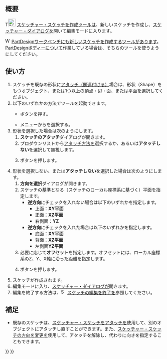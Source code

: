 <languages/>

{{Docnav/ja
|
|[[Sketcher_EditSketch/ja|スケッチを編集]]
|[[Sketcher_Workbench/ja|スケッチッチャーワークベンチ]]
|IconL=
|IconR=Sketcher_EditSketch.svg
|IconC=Workbench_Sketcher.svg
}}

{{GuiCommand/ja
|Name=Sketcher NewSketch
|Name/ja=スケッチャー・スケッチを作成
|MenuLocation=スケッチ → スケッチを作成
|Workbenches=[[Sketcher_Workbench/ja|スケッチッチャー]]
|SeeAlso=[[PartDesign_NewSketch/ja|パートデザイン・スケッチを作成]]、[[Sketcher_MapSketch/ja|スケッチ・スケッチをアタッチ]]、[[Sketcher_ReorientSketch|スケッチ・スケッチの方向を変更]]
}}

<span id="Description"></span>
== 概要 ==

T[[Image:Sketcher_NewSketch.svg|24px]] [[Sketcher_NewSketch|スケッチャー・スケッチを作成]]ツールは、新しいスケッチを作成し、[[Sketcher_Dialog|スケッチャー・ダイアログ]]を開いて編集モードに入ります。

[[Image:Workbench_PartDesign.svg|16px]] [[PartDesign_Workbench|PartDesignワークベンチ]]にも[[PartDesign_NewSketch|新しいスケッチを作成]]するツールがあります。[[PartDesign_Body|PartDesignボディー]]について作業している場合は、そちらのツールを使うようにしてください。

<span id="Usage"></span>
== 使い方 ==

# スケッチを既存の形状に[[Part_EditAttachment/ja|アタッチ（関連付ける）]]場合は、形状（Shape）をもつオブジェクト、または1つ以上の頂点・辺・面、または平面を選択してください。
# 以下のいずれかの方法でツールを起動できます。
#* {{Button|[[Image:Sketcher_NewSketch.svg|16px]] [[Sketcher_NewSketch/ja|スケッチを作成]]}}ボタンを押す。
#* メニューから{{MenuCommand|Sketch → [[Image:Sketcher_NewSketch.svg|16px]] スケッチを作成}}を選択する。
# 形状を選択した場合は次のようにします。
## '''スケッチのアタッチ'''ダイアログが開きます。
## プロダウンリストから[[Part_EditAttachment#Attachment_modes/ja|アタッチ方法]]を選択するか、あるいは'''アタッチしない'''を選択して無視します。
## {{Button|OK}}ボタンを押します。
# 形状を選択しない、または'''アタッチしない'''を選択した場合は次のようにします。
## '''方向を選択'''ダイアログが開きます。
## スケッチの基準となる（スケッチのローカル座標系に基づく）平面を指定します。
##* '''逆方向'''にチェックを入れない場合は以下のいずれかを指定します。
##** 上面：'''XY平面'''
##** 正面：'''XZ平面'''
##** 右側面：'''YZ'''
##* '''逆方向'''にチェックを入れた場合は以下のいずれかを指定します。
##** 底面：'''XY平面'''
##** 背面：'''XZ平面'''
##** 左側面'''YZ平面'''
## 必要に応じて'''オフセット'''を指定します。オフセットには、ローカル座標系のZ、Y、X軸に沿った距離を指定します。
## {{Button|OK}}ボタンを押します。
# スケッチが作成されます。
# 編集モードに入り、[[Sketcher_Dialog/ja|スケッチャー・ダイアログ]]が開きます。
# 編集を終了する方法は、[[Image:Sketcher_LeaveSketch.svg|16px]] [[Sketcher_LeaveSketch/ja|スケッチの編集を終了]]を参照してください。

<span id="Notes"></span>
== 補足 ==

* 既存のスケッチは、[[Sketcher_MapSketch/ja|スケッチャー・スケッチをアタッチ]]を使用して、別のオブジェクトにアタッチし直すことができます。また、[[Sketcher_ReorientSketch/ja|スケッチャー・スケッチの方向を変更]]を使用して、アタッチを解除し、代わりに向きを指定することもできます。


{{Docnav/ja
|
|[[Sketcher_EditSketch/ja|スケッチを編集]]
|[[Sketcher_Workbench/ja|スケッチッチャーワークベンチ]]
|IconL=
|IconR=Sketcher_EditSketch.svg
|IconC=Workbench_Sketcher.svg
}}

{{Sketcher_Tools_navi{{#translation:}}}}
{{Userdocnavi{{#translation:}}}}